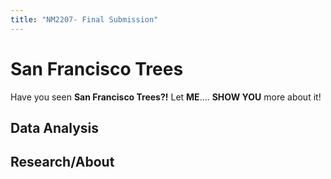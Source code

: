 ```yaml
---
title: "NM2207- Final Submission"
---
```


# San Francisco Trees

Have you seen **San Francisco Trees?!** Let **ME**.... **SHOW YOU** more about it!

## Data Analysis

## Research/About
